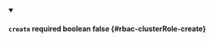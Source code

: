 
<details className="config-field" data-expandable="false" open>
<summary>

#### `create` <span className="config-field-required" data-required="false">required</span> <span className="config-field-type">boolean</span> <span className="config-field-default">false</span> <span className="config-field-enum"></span> {#rbac-clusterRole-create}



</summary>



</details>
